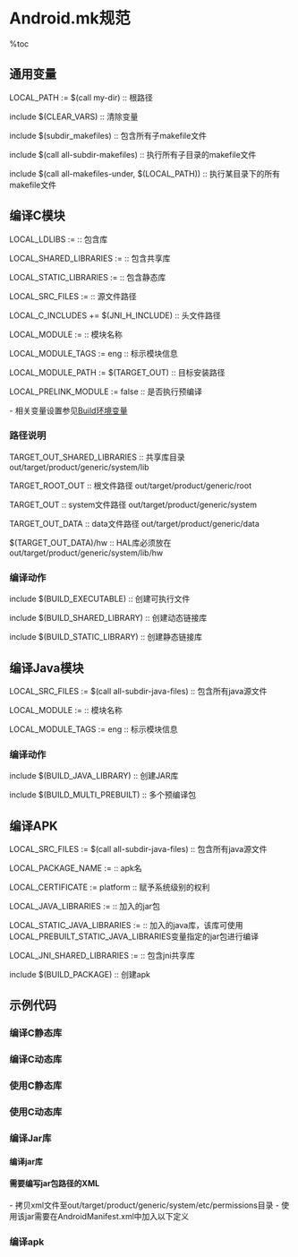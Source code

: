 = Android.mk规范 =

%toc

== 通用变量 ==
LOCAL_PATH := $(call my-dir) :: 根路径

include $(CLEAR_VARS) :: 清除变量

include $(subdir_makefiles) :: 包含所有子makefile文件

include $(call all-subdir-makefiles) :: 执行所有子目录的makefile文件

include $(call all-makefiles-under, $(LOCAL_PATH)) :: 执行某目录下的所有makefile文件

== 编译C模块 ==
LOCAL_LDLIBS := :: 包含库

LOCAL_SHARED_LIBRARIES := :: 包含共享库

LOCAL_STATIC_LIBRARIES := :: 包含静态库

LOCAL_SRC_FILES := :: 源文件路径

LOCAL_C_INCLUDES += $(JNI_H_INCLUDE) :: 头文件路径

LOCAL_MODULE := :: 模块名称

LOCAL_MODULE_TAGS := eng :: 标示模块信息

LOCAL_MODULE_PATH := $(TARGET_OUT) :: 目标安装路径

LOCAL_PRELINK_MODULE := false :: 是否执行预编译

- 相关变量设置参见[[Build环境变量]]

=== 路径说明 ===
TARGET_OUT_SHARED_LIBRARIES :: 共享库目录 out/target/product/generic/system/lib

TARGET_ROOT_OUT :: 根文件路径 out/target/product/generic/root

TARGET_OUT :: system文件路径 out/target/product/generic/system

TARGET_OUT_DATA :: data文件路径 out/target/product/generic/data

$(TARGET_OUT_DATA)/hw :: HAL库必须放在out/target/product/generic/system/lib/hw

=== 编译动作 ===
include $(BUILD_EXECUTABLE) :: 创建可执行文件

include $(BUILD_SHARED_LIBRARY) :: 创建动态链接库

include $(BUILD_STATIC_LIBRARY) :: 创建静态链接库

== 编译Java模块 ==
LOCAL_SRC_FILES := $(call all-subdir-java-files) :: 包含所有java源文件

LOCAL_MODULE := :: 模块名称

LOCAL_MODULE_TAGS := eng :: 标示模块信息

=== 编译动作 ===
include $(BUILD_JAVA_LIBRARY) :: 创建JAR库 

include $(BUILD_MULTI_PREBUILT) :: 多个预编译包

== 编译APK ==
LOCAL_SRC_FILES := $(call all-subdir-java-files) :: 包含所有java源文件

LOCAL_PACKAGE_NAME := :: apk名

LOCAL_CERTIFICATE := platform :: 赋予系统级别的权利

LOCAL_JAVA_LIBRARIES := :: 加入的jar包

LOCAL_STATIC_JAVA_LIBRARIES := :: 加入的java库，该库可使用LOCAL_PREBUILT_STATIC_JAVA_LIBRARIES变量指定的jar包进行编译

LOCAL_JNI_SHARED_LIBRARIES := :: 包含jni共享库

include $(BUILD_PACKAGE) :: 创建apk

== 示例代码 ==
=== 编译C静态库 ===
{{{class="brush:c"
LOCAL_PATH:= $(call my-dir)
include $(CLEAR_VARS)

LOCAL_MODULE = libhellos
LOCAL_CFLAGS = $(L_CFLAGS)
LOCAL_SRC_FILES = hellos.c
LOCAL_C_INCLUDES = $(INCLUDES)
LOCAL_SHARED_LIBRARIES := \
    libandroid_runtime \
    libnativehelper \
    libcutils \
    libutils \
    libhardware
LOCAL_COPY_HEADERS_TO := libhellos
LOCAL_COPY_HEADERS := hellos.h

include $(BUILD_STATIC_LIBRARY)
}}}

=== 编译C动态库 ===
{{{class="brush:c"
LOCAL_PATH:= $(call my-dir)
include $(CLEAR_VARS)

LOCAL_MODULE = libhellod
LOCAL_CFLAGS = $(L_CFLAGS)
LOCAL_SRC_FILES = hellod.c
LOCAL_C_INCLUDES = $(INCLUDES)
LOCAL_SHARED_LIBRARIES := libcutils
LOCAL_COPY_HEADERS_TO := libhellod
LOCAL_COPY_HEADERS := hellod.h

include $(BUILD_SHARED_LIBRARY)
}}}

=== 使用C静态库 ===
{{{class="brush:c"
LOCAL_PATH:= $(call my-dir)
include $(CLEAR_VARS)

LOCAL_MODULE := hellos
LOCAL_STATIC_LIBRARIES := libhellos
LOCAL_SHARED_LIBRARIES :=
LOCAL_LDLIBS += -ldl
LOCAL_CFLAGS := $(L_CFLAGS)
LOCAL_SRC_FILES := mains.c
LOCAL_C_INCLUDES := $(INCLUDES)

include $(BUILD_EXECUTABLE)
}}}

=== 使用C动态库 ===
{{{class="brush:c"
LOCAL_PATH:= $(call my-dir)
include $(CLEAR_VARS)

LOCAL_MODULE := hellod
LOCAL_MODULE_TAGS := debug
LOCAL_SHARED_LIBRARIES := libc libcutils libhellod
LOCAL_LDLIBS += -ldl
LOCAL_CFLAGS := $(L_CFLAGS)
LOCAL_SRC_FILES := maind.c
LOCAL_C_INCLUDES := $(INCLUDES)

include $(BUILD_EXECUTABLE)
}}}

=== 编译Jar库 ===
==== 编译jar库 ====
{{{class="brush:c"
LOCAL_PATH:= $(call my-dir)
include $(CLEAR_VARS)

LOCAL_SRC_FILES := \
    $(call all-subdir-java-files) \
    core/java/mokoid/hardware/ILedService.aidl

include $(BUILD_JAVA_LIBRARY)
}}}

==== 需要编写jar包路径的XML ====
{{{class="brush:xml"
<?xml version="1.0" encoding="utf-8"?>
<permissions>
    <library name="com.mokoid.server" 
             file="/system/framework/mokoid.jar" />
</permissions>
}}}

- 拷贝xml文件至out/target/product/generic/system/etc/permissions目录
- 使用该jar需要在AndroidManifest.xml中加入以下定义

{{{class="brush:xml"
<use-library android:name="com.mokoid.demo">
}}}

=== 编译apk ===
{{{class="brush:c"
LOCAL_PATH:= $(call my-dir)
include $(CLEAR_VARS)

LOCAL_SRC_FILES := $(call all-subdir-java-files)

LOCAL_SRC_FILES := \
    xxx/xxx/xxx.aidl \
    xxx/xxx/xxx.java \
    xxx2/xxx2/xxx2.java

LOCAL_PACKAGE_NAME := Em1NotePad

// 需要权限才能使用系统的服务，如ServiceManager.addService()
LOCAL_CERTIFICATE := platform

LOCAL_JAVA_LIBRARIES := mokoid framework

include $(BUILD_PACKAGE) 
}}}

